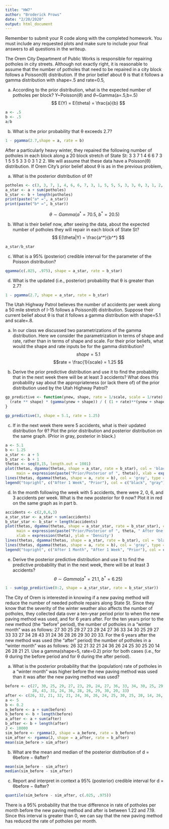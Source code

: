 ```yaml
---
title: "HW7"
author: "Broderick Prows"
date: "2/20/2020"
output: html_document
---
```


Remember to submit your R code along with the completed homework. You must include any requested plots and make sure to include your final answers to all questions in the writeup.


The Orem City Department of Public Works is responsible for repairing potholes in city streets. Although not exactly right, it is reasonable to assume that the number of potholes that need to be repaired in a city block follows a Poisson(θ) distribution. If the prior belief about θ is that it follows a gamma distribution with shape=.5 and rate=0.5,

(a) According to the prior distribution, what is the expected number of potholes per block?
Y~Poisson($\theta$) and $\theta$~Gamma(a=.5,b=.5)
$$ E(Y) = E(\theta) = \frac{a}{b} $$
```r
a <- .5
b <- .5
a/b
```

(b) What is the prior probability that θ exceeds 2.7?
```r
1 - pgamma(2.7,shape = a, rate = b)
```


After a particularly heavy winter, they repaired the following number of potholes in each block along a 20 block stretch of State St: 3 3 7 1 4 6 6 7 3 1 5 5 5 3 3 0 3 1 2 2. We will assume that these data have a Poisson(θ) distribution. If Orem City’s prior belief about θ is as in the previous problem,

(a) What is the posterior distribution of θ?
```r
potholes <- c(3, 3, 7, 1, 4, 6, 6, 7, 3, 1, 5, 5, 5, 3, 3, 0, 3, 1, 2, 2)
a_star <- a + sum(potholes)
b_star <- b + length(potholes)
print(paste("a* =", a_star))
print(paste("b* =", b_star))
```

$$ \theta \sim Gamma(a^*= 70.5, \ b^*=20.5) $$

(b) What is their belief now, after seeing the data, about the expected number of potholes they will repair in each block of State St? 
$$ E(\theta|Y) = \frac{a^*}{b^*} $$
```r
a_star/b_star
```

(c) What is a 95% (posterior) credible interval for the parameter of the Poisson distribution?
```r
qgamma(c(.025, .975), shape = a_star, rate = b_star)
```

(d) What is the updated (i.e., posterior) probability that θ is greater than 2.7?
```r
1 - pgamma(2.7, shape = a_star, rate = b_star)
```


The Utah Highway Patrol believes the number of accidents per week along a 50 mile stretch of I-15 follows a Poisson(θ) distribution. Suppose their current belief about θ is that it follows a gamma distribution with shape=5.1 and scale=.8.

(a) In our class we discussed two parametrizations of the gamma distribution. Here we consider the parametrization in terms of shape and rate, rather than in terms of shape and scale. For their prior beliefs, what would the shape and rate inputs be for the gamma distribution? 
$$ shape = 5.1 $$ 
$$rate = \frac{1}{scale} = 1.25 $$

(b) Derive the prior predictive distribution and use it to find the probability that in the next week there will be at least 3 accidents? What does this probability say about the appropriateness (or lack there of) of the prior distribution used by the Utah Highway Patrol?
```r
gp_predictive <- function(ynew, shape, rate = 1/scale, scale = 1/rate) {
  (rate ** shape) * (gamma(ynew + shape)) / ( (1 + rate)**(ynew + shape) * factorial(ynew) * gamma(shape)) 
}
```

```r
gp_predictive(3, shape = 5.1, rate = 1.25)
```

(c) If in the next week there were 5 accidents, what is their updated distribution for θ? Plot the prior distribution and posterior distribution on the same graph. (Prior in gray, posterior in black.)
```r
a <- 5.1
b <- 1.25
a_star <- a + 5
b_star <- b + 1
thetas <- seq(0,15, length.out = 1001)
plot(thetas, dgamma(thetas, shape = a_star, rate = b_star), col = 'black', type = 'l',
     main = expression(paste("Prior/Posterior of ", theta)), xlab = expression(theta), ylab = 'Density')
lines(thetas, dgamma(thetas, shape = a, rate = b), col = 'gray', type = 'l')
legend("topright", c("After 1 Week", "Prior"), col = c("black", "gray"), lty = 1)
```


(d) In the month following the week with 5 accidents, there were 2, 0, 6, and 3 accidents per week. What is the new posterior for θ now? Plot it in red on the same graph as in part b.
```r
accidents <- c(2,0,6,3)
a_star_star <- a_star + sum(accidents)
b_star_star <- b_star + length(accidents)
plot(thetas, dgamma(thetas, shape = a_star_star, rate = b_star_star), col = 'red', type = 'l',
     main = expression(paste("Prior/Posterior of ", theta, " After One Month")), 
     xlab = expression(theta), ylab = 'Density')
lines(thetas, dgamma(thetas, shape = a_star, rate = b_star), col = 'black', type = 'l')
lines(thetas, dgamma(thetas, shape = a, rate = b), col = 'gray', type = 'l')
legend("topright", c("After 1 Month", "After 1 Week", "Prior"), col = c("red", "black", "gray"), lty = 1)
```

(e) Derive the posterior predictive distribution and use it to find the predictive probability that in the next week, there will be at least 3 accidents?
$$ \theta \sim Gamma(a^*= 21.1, \ b^*= 6.25) $$
```r
1 - sum(gp_predictive(0:2, shape = a_star_star, rate = b_star_star))
```


The City of Orem is interested in knowing if a new paving method will reduce the number of needed pothole repairs along State St. Since they know that the severity of the winter weather also affects the number of potholes, they collected data over a ten-year period prior to when the new paving method was used, and for 6 years after. For the ten years prior to the new method (the “before” period), the number of potholes in a “winter month” was as follows: 27 30 25 29 27 23 29 24 27 36 33 34 30 25 29 27 33 33 27 34 28 43 31 24 36 28 26 29 30 20 33. For the 6 years after the new method was used (the “after” period) the number of potholes in a “winter month” was as follows: 26 32 21 32 21 24 36 26 24 25 30 25 20 14 26 28 21 21. Use a gamma(shape=5, rate=0.2) prior for both cases (i.e., for θ during the before period and for θ during the after period).

(a) What is the posterior probability that the (population) rate of potholes in a “winter month” was higher before the new paving method was used than it was after the new paving method was used?
```r
before <- c(27, 30, 25, 29, 27, 23, 29, 24, 27, 36, 33, 34, 30, 25, 29, 27, 33, 33, 27, 34,
            28, 43, 31, 24, 36, 28, 26, 29, 30, 20, 33)
after <- c(26, 32, 21, 32, 21, 24, 36, 26, 24, 25, 30, 25, 20, 14, 26, 28, 21, 21)
a <- 5
b <- 0.2
a_before <- a + sum(before)
b_before <- b + length(before)
a_after <- a + sum(after)
b_after <- b + length(after)
J <- 10000
sim_before <- rgamma(J, shape = a_before, rate = b_before)
sim_after <- rgamma(J, shape = a_after, rate = b_after)
mean(sim_before > sim_after)
```

(b) What are the mean and median of the posterior distribution of d = θbefore − θafter?
```r
mean(sim_before - sim_after)
median(sim_before - sim_after)
```


(c) Report and interpret in context a 95% (posterior) credible interval for d = θbefore − θafter?
```r
quantile(sim_before - sim_after, c(.025, .975))
```
There is a 95% probability that the true difference in rate of potholes per month before the new paving method and after is between 1.22 and 7.19. Since this interval is greater than 0, we can say that the new paving method has reduced the rate of potholes per month.

